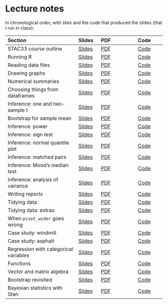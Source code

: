 # Lecture notes

in chronological order, with slies and the code that produced the slides (that I run in class):

| Section | Slides | PDF | Code |
|:---------------------------|:--------|:--------------|:----------|
|STAC33 course outline | [Slides](http://ritsokiguess.site/lecture-notes/outline_c33.html) | [PDF](https://raw.githubusercontent.com/nxskok/lecture-notes/master/outline_c33.pdf) | [Code](https://raw.githubusercontent.com/nxskok/lecture-notes/master/outline_c33.qmd) |
|Running R | [Slides](http://ritsokiguess.site/lecture-notes/running.html) | [PDF](https://raw.githubusercontent.com/nxskok/lecture-notes/master/running.pdf) | [Code](https://raw.githubusercontent.com/nxskok/lecture-notes/master/running.qmd) |
|Reading data files | [Slides](http://ritsokiguess.site/lecture-notes/readfile.html) | [PDF](https://raw.githubusercontent.com/nxskok/lecture-notes/master/readfile.pdf) | [Code](https://raw.githubusercontent.com/nxskok/lecture-notes/master/readfile.qmd) |
|Drawing graphs | [Slides](http://ritsokiguess.site/lecture-notes/graphs.html) | [PDF](https://raw.githubusercontent.com/nxskok/lecture-notes/master/graphs.pdf) | [Code](https://raw.githubusercontent.com/nxskok/lecture-notes/master/graphs.qmd) |
|Numerical summaries | [Slides](http://ritsokiguess.site/lecture-notes/numsum.html) | [PDF](https://raw.githubusercontent.com/nxskok/lecture-notes/master/numsum.pdf) | [Code](https://raw.githubusercontent.com/nxskok/lecture-notes/master/numsum.qmd) |
|Choosing things from dataframes| [Slides](http://ritsokiguess.site/lecture-notes/choosing.html) | [PDF](https://raw.githubusercontent.com/nxskok/lecture-notes/master/choosing.pdf) | [Code](https://raw.githubusercontent.com/nxskok/lecture-notes/master/choosing.qmd) |
|Inference: one and two-sample t | [Slides](http://ritsokiguess.site/lecture-notes/inference_1.html) | [PDF](https://raw.githubusercontent.com/nxskok/lecture-notes/master/inference_1.pdf) | [Code](https://raw.githubusercontent.com/nxskok/lecture-notes/master/inference_1.qmd) | 
|Bootstrap for sample mean | [Slides](http://ritsokiguess.site/lecture-notes/bootstrap_R.html) | [PDF](https://raw.githubusercontent.com/nxskok/lecture-notes/master/bootstrap_R.pdf) | [Code](https://raw.githubusercontent.com/nxskok/lecture-notes/master/bootstrap_R.qmd) |
|Inference: power | [Slides](http://ritsokiguess.site/lecture-notes/inference_2.html) | [PDF](https://raw.githubusercontent.com/nxskok/lecture-notes/master/inference_2.pdf) | [Code](https://raw.githubusercontent.com/nxskok/lecture-notes/master/inference_2.qmd) |
|Inference: sign test | [Slides](http://ritsokiguess.site/lecture-notes/inference_3.html) | [PDF](https://raw.githubusercontent.com/nxskok/lecture-notes/master/inference_3.pdf) | [Code](https://raw.githubusercontent.com/nxskok/lecture-notes/master/inference_3.qmd) |
|Inference: normal quantile plot | [Slides](http://ritsokiguess.site/lecture-notes/inference_4a.html) | [PDF](https://raw.githubusercontent.com/nxskok/lecture-notes/master/inference_4a.pdf) | [Code](https://raw.githubusercontent.com/nxskok/lecture-notes/master/inference_4a.qmd) |
|Inference: matched pairs | [Slides](http://ritsokiguess.site/lecture-notes/inference_4b.html) | [PDF](https://raw.githubusercontent.com/nxskok/lecture-notes/master/inference_4b.pdf) | [Code](https://raw.githubusercontent.com/nxskok/lecture-notes/master/inference_4b.qmd) |
|Inference: Mood's median test | [Slides](http://ritsokiguess.site/lecture-notes/inference_5a.html) | [PDF](https://raw.githubusercontent.com/nxskok/lecture-notes/master/inference_5a.pdf) | [Code](https://raw.githubusercontent.com/nxskok/lecture-notes/master/inference_5a.qmd) |
|Inference: analysis of variance | [Slides](http://ritsokiguess.site/lecture-notes/inference_5b.html) | [PDF](https://raw.githubusercontent.com/nxskok/lecture-notes/master/inference_5b.pdf) | [Code](https://raw.githubusercontent.com/nxskok/lecture-notes/master/inference_5b.qmd) |
|Writing reports | [Slides](http://ritsokiguess.site/lecture-notes/reports.html) |[PDF](https://raw.githubusercontent.com/nxskok/lecture-notes/master/reports.pdf) |[Code](https://raw.githubusercontent.com/nxskok/lecture-notes/master/reports.qmd) |
|Tidying data | [Slides](http://ritsokiguess.site/lecture-notes/tidying.html) | [PDF](https://raw.githubusercontent.com/nxskok/lecture-notes/master/tidying.pdf) | [Code](https://raw.githubusercontent.com/nxskok/lecture-notes/master/tidying.qmd) |
|Tidying data: extras | [Slides](http://ritsokiguess.site/lecture-notes/tidy_extra.html) | [PDF](https://raw.githubusercontent.com/nxskok/lecture-notes/master/tidy_extra.pdf) | [Code](https://raw.githubusercontent.com/nxskok/lecture-notes/master/tidy_extra.qmd) |
|When `pivot_wider` goes wrong | [Slides](http://ritsokiguess.site/lecture-notes/wider_wrong.html) | [PDF](https://raw.githubusercontent.com/nxskok/lecture-notes/master/wider_wrong.pdf) | [Code](https://raw.githubusercontent.com/nxskok/lecture-notes/master/wider_wrong.qmd) |
|Case study: windmill | [Slides](http://ritsokiguess.site/lecture-notes/windmill.html) | [PDF](https://raw.githubusercontent.com/nxskok/lecture-notes/master/windmill.pdf) | [Code](https://raw.githubusercontent.com/nxskok/lecture-notes/master/windmill.qmd) |
|Case study: asphalt | [Slides](http://ritsokiguess.site/lecture-notes/asphalt.html) | [PDF](https://raw.githubusercontent.com/nxskok/lecture-notes/master/asphalt.pdf) | [Code](https://raw.githubusercontent.com/nxskok/lecture-notes/master/asphalt.qmd) |
|Regression with categorical variables | [Slides](http://ritsokiguess.site/lecture-notes/with_categ.html) | [PDF](https://raw.githubusercontent.com/nxskok/lecture-notes/master/with_categ.pdf) | [Code](https://raw.githubusercontent.com/nxskok/lecture-notes/master/with_categ.qmd) |
|Functions | [Slides](http://ritsokiguess.site/lecture-notes/functions.html) | [PDF](https://raw.githubusercontent.com/nxskok/lecture-notes/master/functions.pdf) | [Code](https://raw.githubusercontent.com/nxskok/lecture-notes/master/functions.qmd) |
|Vector and matrix algebra | [Slides](http://ritsokiguess.site/lecture-notes/vector_matrix.html) | [PDF](https://raw.githubusercontent.com/nxskok/lecture-notes/master/vector_matrix.pdf) |  [Code](https://raw.githubusercontent.com/nxskok/lecture-notes/master/vector_matrix.qmd) |
|Bootstrap revisited | [Slides](http://ritsokiguess.site/lecture-notes/bootstrap.html) | [PDF](https://raw.githubusercontent.com/nxskok/lecture-notes/master/bootstrap.pdf) | [Code](https://raw.githubusercontent.com/nxskok/lecture-notes/master/bootstrap.qmd) |
|Bayesian statistics with Stan | [Slides](http://ritsokiguess.site/lecture-notes/rstan.html) | [PDF](https://raw.githubusercontent.com/nxskok/lecture-notes/master/rstan.pdf) | [Code](https://raw.githubusercontent.com/nxskok/lecture-notes/master/rstan.qmd) |
